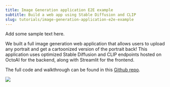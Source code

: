 ```yaml
---
title: Image Generation application E2E example
subtitle: Build a web app using Stable Diffusion and CLIP
slug: tutorials/image-generation-application-e2e-example
---
```


Add some sample text here. 

We built a full image generation web application that allows users to upload any portrait and get a cartoonized version of the portrait back! This application uses optimized Stable Diffusion and CLIP endpoints hosted on OctoAI for the backend, along with Streamlit for the frontend.

The full code and walkthrough can be found in this [Github repo](https://github.com/octoml/octoai-template-apps/tree/main/cartoonizer).

![](https://www.datocms-assets.com/45680/1690571586-image-generation.png?max-w=2000&auto=compress)